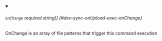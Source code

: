 
<details className="config-field" data-expandable="false" open>
<summary>

###### `onChange` <span className="config-field-required" data-required="false">required</span> <span className="config-field-type">string[]</span> <span className="config-field-default"></span> <span className="config-field-enum"></span> {#dev-sync-onUpload-exec-onChange}

OnChange is an array of file patterns that trigger this command execution

</summary>



</details>
